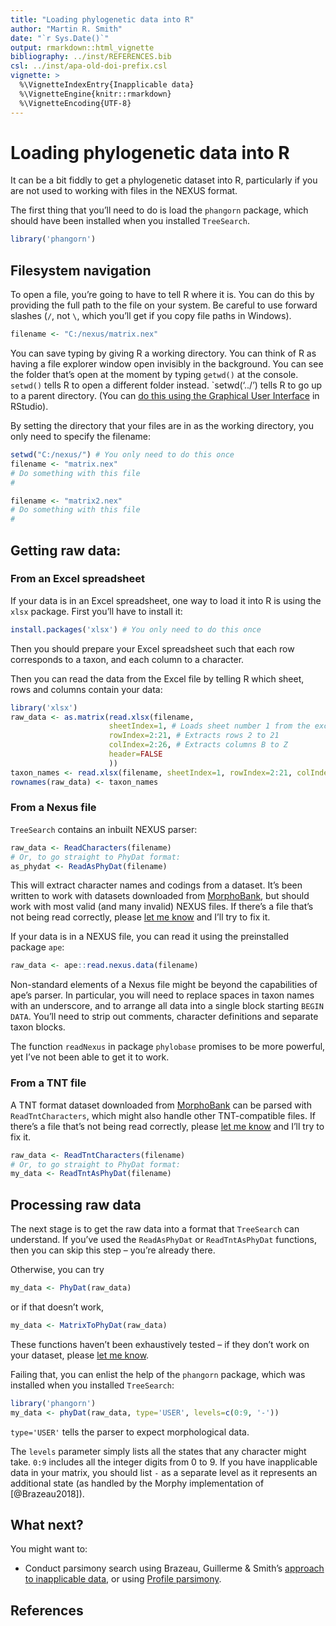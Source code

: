 ---
title: "Loading phylogenetic data into R"
author: "Martin R. Smith"
date: "`r Sys.Date()`"
output: rmarkdown::html_vignette
bibliography: ../inst/REFERENCES.bib
csl: ../inst/apa-old-doi-prefix.csl
vignette: >
  %\VignetteIndexEntry{Inapplicable data}
  %\VignetteEngine{knitr::rmarkdown}
  %\VignetteEncoding{UTF-8}
---

# Loading phylogenetic data into R

It can be a bit fiddly to get a phylogenetic dataset into R, particularly if you are not used to working with files in the NEXUS format.

The first thing that you'll need to do is load the `phangorn` package, which should have been installed when you installed `TreeSearch`.

```{r phangorn}
library('phangorn')
```

## Filesystem navigation
To open a file, you're going to have to tell R where it is. 
You can do this by providing the full path to the file on your system.  Be careful to use forward slashes (`/`, not `\`, which 
you'll get if you copy file paths in Windows).

```r
filename <- "C:/nexus/matrix.nex"
```

You can save typing by giving R a working directory.  You can 
think of R as having a file explorer window open invisibly in the
background.  You can see the folder that's open at the moment by typing `getwd()` at the console.  `setwd()` tells R to open a different
folder instead.  `setwd('../') tells R to go up to a parent directory.  (You can [do this using the  Graphical User Interface ](https://dss.princeton.edu/training/RStudio101.pdf) in RStudio).

By setting the directory that your files are in as the working directory, you only need to specify the filename:

```r 
setwd("C:/nexus/") # You only need to do this once
filename <- "matrix.nex"
# Do something with this file
#

filename <- "matrix2.nex"
# Do something with this file
#
```

## Getting raw data:

### From an Excel spreadsheet

If your data is in an Excel spreadsheet, one way to load it into R is using the `xlsx` package.  First you'll have to install it:
```r
install.packages('xlsx') # You only need to do this once
```
Then you should prepare your Excel spreadsheet such that each row corresponds to a taxon, and each column to a character.

Then you can read the data from the Excel file by telling R which sheet, rows and columns contain your data:

```R
library('xlsx')
raw_data <- as.matrix(read.xlsx(filename, 
                      sheetIndex=1, # Loads sheet number 1 from the excel file
                      rowIndex=2:21, # Extracts rows 2 to 21
                      colIndex=2:26, # Extracts columns B to Z
                      header=FALSE
                      ))
taxon_names <- read.xlsx(filename, sheetIndex=1, rowIndex=2:21, colIndex=1, as.data.frame=FALSE) # In this example, the names of taxa are in column 1
rownames(raw_data) <- taxon_names
```

### From a Nexus file

`TreeSearch` contains an inbuilt NEXUS parser:

```R
raw_data <- ReadCharacters(filename)
# Or, to go straight to PhyDat format:
as_phydat <- ReadAsPhyDat(filename)
```

This will extract character names and codings from a dataset.  It's been written to work with datasets downloaded from [MorphoBank](https://morphobank.org/), but should work with most valid (and many invalid) NEXUS files.  If there's a file that's not being read correctly, please [let me know](https://github.com/ms609/TreeSearch/issues/new?title=Unsupported+NEXUS+file&body=Please%20attach%20the%20problematic%20NEXUS%20file%20and%20describe%20the%20issue&labels=enhancement) and I'll try to fix it.

If your data is in a NEXUS file, you can read it using the preinstalled package `ape`:

```R
raw_data <- ape::read.nexus.data(filename)
```

Non-standard elements of a Nexus file might be beyond 
the capabilities of ape's parser.  In particular, you will need to replace spaces in 
taxon names with an underscore, and to arrange all data into 
a single block starting `BEGIN DATA`.  You'll need to strip out comments, 
character definitions and separate taxon blocks.  

The function `readNexus` in package `phylobase` promises to be more powerful,
yet I've not been able to get it to work.

### From a TNT file

A TNT format dataset downloaded from [MorphoBank](https://morphobank.org) can be parsed with `ReadTntCharacters`, which might also handle other TNT-compatible files.  If there's a file that's not being read correctly, please [let me know](https://github.com/ms609/TreeSearch/issues/new?title=Unsupported+TNT+file&body=Please%20attach%20the%20problematic%20TNT%20file%20and%20describe%20the%20issue&labels=enhancement) and I'll try to fix it.

```R
raw_data <- ReadTntCharacters(filename)
# Or, to go straight to PhyDat format:
my_data <- ReadTntAsPhyDat(filename)
```

## Processing raw data

The next stage is to get the raw data into a format that `TreeSearch` can understand.  If you've used the `ReadAsPhyDat` or `ReadTntAsPhyDat` functions, then you can skip this step -- you're already there.

Otherwise, you can try 

```R 
my_data <- PhyDat(raw_data)
```

or if that doesn't work, 

```R
my_data <- MatrixToPhyDat(raw_data)
```

These functions haven't been exhaustively tested -- if they don't work on your dataset, please  [let me know](https://github.com/ms609/TreeSearch/issues/new?title=data+to+PhyDat+conversion+issue&body=Please%20describe+the+problem+here:&labels=bug).  


Failing that, you can enlist the help of the
`phangorn` package, which was installed when you installed `TreeSearch`:

```R
library('phangorn')
my_data <- phyDat(raw_data, type='USER', levels=c(0:9, '-'))
```

`type='USER'` tells the parser to expect morphological data.

The `levels` parameter simply lists all the states that any character might take.  `0:9` 
includes all the integer digits from 0 to 9.  If you have inapplicable data
in your matrix, you should list `-` as a separate level as it represents 
an additional state (as handled by the Morphy implementation of [@Brazeau2018]).

## What next?

You might want to:

- Conduct parsimony search using Brazeau, Guillerme & Smith's [approach to inapplicable data](inapplicable.html), or using [Profile parsimony](profile.html).


## References
